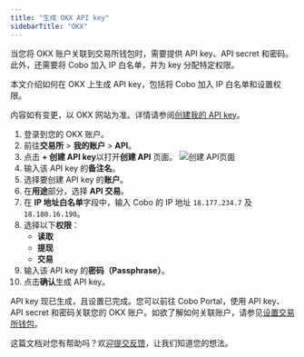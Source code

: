 ```yaml
---
title: "生成 OKX API key"
sidebarTitle: "OKX"
---
```


当您将 OKX 账户关联到交易所钱包时，需要提供 API key、API secret 和密码。此外，还需要将 Cobo 加入 IP 白名单，并为 key 分配特定权限。

本文介绍如何在 OKX 上生成 API key，包括将 Cobo 加入 IP 白名单和设置权限。

<Note>内容如有变更，以 OKX 网站为准。详情请参阅<a href="https://www.okx.com/docs-v5/zh/#overview-v5-api-key-creation">创建我的 API key</a>。</Note>

1. 登录到您的 OKX 账户。
2. 前往**交易所** > **我的账户** > **API**。
3. 点击 **+ 创建 API key**以打开**创建 API** 页面。
    <img src="/cn/images/exchange-wallet/okx.png" className="screenshot_modal" alt="创建 API页面" />
4. 输入该 API key 的**备注名**。
5. 选择要创建 API key 的**账户**。
6. 在**用途**部分，选择 **API 交易**。
7. 在 **IP 地址白名单**字段中，输入 Cobo 的 IP 地址 `18.177.234.7` 及 `18.180.16.190`。
8. 选择以下**权限**：
    - **读取**
    - **提现**
    - **交易**
9. 输入该 API key 的**密码（Passphrase）**。
10. 点击**确认**生成 API key。

API key 现已生成，且设置已完成。您可以前往 Cobo Portal，使用 API key、API secret 和密码关联您的 OKX 账户。如欲了解如何关联账户，请参见[设置交易所钱包](/cn/portal/exchange-wallets/set-up)。 


<Tip>这篇文档对您有帮助吗？欢迎[提交反馈](https://forms.zohopublic.com/cobo/form/DocumentFeedbackForm/formperma/QvLOhxJv1_JMsJ-1dleZ8Itb_7rzN-LtgvsDdxosoVI)，让我们知道您的想法。</Tip>
